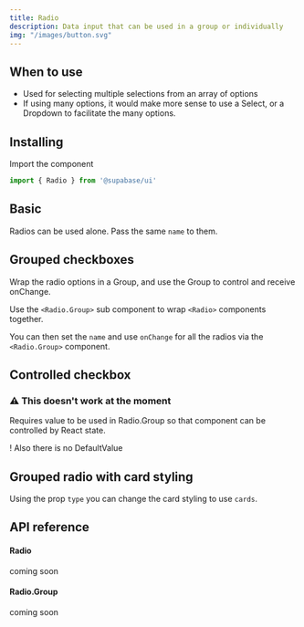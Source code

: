 ```yaml
---
title: Radio
description: Data input that can be used in a group or individually
img: "/images/button.svg"
---
```


## When to use

- Used for selecting multiple selections from an array of options
- If using many options, it would make more sense to use a Select, or a Dropdown to facilitate the many options.

## Installing

Import the component

```js
import { Radio } from '@supabase/ui'
```

## Basic

Radios can be used alone. Pass the same `name` to them.

<CodeSample sample="RadioBasic" v="0" />

## Grouped checkboxes

Wrap the radio options in a Group, and use the Group to control and receive onChange.

Use the `<Radio.Group>` sub component to wrap `<Radio>` components together.

You can then set the `name` and use `onChange` for all the radios via the `<Radio.Group>` component.

<CodeSample sample="RadioGrouped" v="0" />

## Controlled checkbox

### ⚠️ This doesn't work at the moment

Requires value to be used in Radio.Group so that component can be controlled by React state.

! Also there is no DefaultValue

<CodeSample sample="RadioControlled" v="0" />

## Grouped radio with card styling

Using the prop `type` you can change the card styling to use `cards`.

<CodeSample sample="RadioGroupedCards" v="0" />

## API reference

#### Radio

coming soon

#### Radio.Group

coming soon
